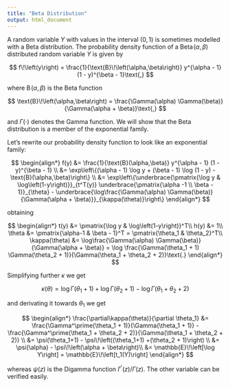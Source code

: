 ```yaml
---
title: "Beta Distribution"
output: html_document
---
```


A random variable $Y$ with values in the interval $\left(0, 1\right)$ is sometimes modelled with a Beta distribution. The probability density function of a $\text{Beta}\!\left(\alpha, \beta\right)$ distributed random variable $Y$ is given by

$$
f\!\left(y\right) = \frac{1}{\text{B}\!\left(\alpha,\beta\right)} y^{\alpha - 1} (1 - y)^{\beta - 1}\text{,}
$$

where $\text{B}\!\left(\alpha, \beta\right)$ is the Beta function

$$
\text{B}\!\left(\alpha,\beta\right) = \frac{\Gamma(\alpha) \Gamma(\beta)}{\Gamma(\alpha + \beta)}\text{,}
$$

and $\Gamma(\cdot)$ denotes the Gamma function. We will show that the Beta distribution is a member of the exponential family.

Let's rewrite our probability density function to look like an exponential family:

$$
\begin{align*}
f(y) &= \frac{1}{\text{B}(\alpha,\beta)} y^{\alpha - 1} (1 - y)^{\beta - 1} \\
&= \exp\left\{(\alpha - 1) \log y + (\beta - 1) \log (1 - y) - \text{B}(\alpha,\beta)\right\} \\
&= \exp\left\{\underbrace{\pmatrix{\log y & \log\left(1-y\right)}}_{t^T(y)} \underbrace{\pmatrix{\alpha -1 \\ \beta - 1}}_{\theta} - \underbrace{\log\frac{\Gamma(\alpha) \Gamma(\beta)}{\Gamma(\alpha + \beta)}}_{\kappa(\theta)}\right\}
\end{align*}
$$

obtaining

$$
\begin{align*}
t(y) &= \pmatrix{\log y & \log\left(1-y\right)}^T\\
h(y) &= 1\\
\theta &= \pmatrix{\alpha-1 & \beta - 1}^T = \pmatrix{\theta_1 & \theta_2}^T\\
\kappa(\theta) &= \log\frac{\Gamma(\alpha) \Gamma(\beta)}{\Gamma(\alpha + \beta)} = \log \frac{\Gamma(\theta_1 + 1) \Gamma(\theta_2 + 1)}{\Gamma(\theta_1 + \theta_2 + 2)}\text{.}
\end{align*}
$$

Simplifying further $\kappa$ we get

$$
\kappa(\theta) = \log \Gamma(\theta_1 + 1) + \log \Gamma(\theta_2 + 1) - \log \Gamma(\theta_1 + \theta_2 + 2)
$$

and derivating it towards $\theta_1$ we get\

$$
\begin{align*}
\frac{\partial\kappa(\theta)}{\partial \theta_1} &= \frac{\Gamma^\prime(\theta_1 + 1)}{\Gamma(\theta_1 + 1)} - \frac{\Gamma^\prime(\theta_1 + \theta_2 + 2)}{\Gamma(\theta_1 + \theta_2 + 2)} \\
 &= \psi(\theta_1+1) - \psi\!\left((\theta_1+1) +(\theta_2 + 1)\right) \\
&= \psi(\alpha) - \psi\!\left(\alpha + \beta\right)\\
&= \mathbb{E}\!\left[\log Y\right] = \mathbb{E}\!\left[t_1(Y)\right]
\end{align*}
$$

whereas $\psi(z)$ is the Digamma function $\Gamma^\prime(z)/\Gamma(z)$. The other variable can be verified easily.

